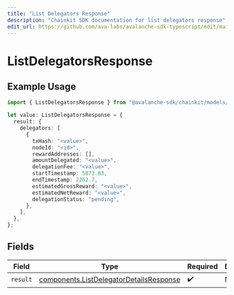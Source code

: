 ```yaml
---
title: "List Delegators Response"
description: "Chainkit SDK documentation for list delegators response"
edit_url: https://github.com/ava-labs/avalanche-sdk-typescript/edit/main/chainkit/docs/models/operations/listdelegatorsresponse.md
---
```


# ListDelegatorsResponse

## Example Usage

```typescript
import { ListDelegatorsResponse } from "@avalanche-sdk/chainkit/models/operations";

let value: ListDelegatorsResponse = {
  result: {
    delegators: [
      {
        txHash: "<value>",
        nodeId: "<id>",
        rewardAddresses: [],
        amountDelegated: "<value>",
        delegationFee: "<value>",
        startTimestamp: 5873.83,
        endTimestamp: 2262.7,
        estimatedGrossReward: "<value>",
        estimatedNetReward: "<value>",
        delegationStatus: "pending",
      },
    ],
  },
};
```

## Fields

| Field                                                                                              | Type                                                                                               | Required                                                                                           | Description                                                                                        |
| -------------------------------------------------------------------------------------------------- | -------------------------------------------------------------------------------------------------- | -------------------------------------------------------------------------------------------------- | -------------------------------------------------------------------------------------------------- |
| `result`                                                                                           | [components.ListDelegatorDetailsResponse](https://github.com/ava-labs/avalanche-sdk-typescript/blob/main/chainkit/models/components/listdelegatordetailsresponse.md) | :heavy_check_mark:                                                                                 | N/A                                                                                                |